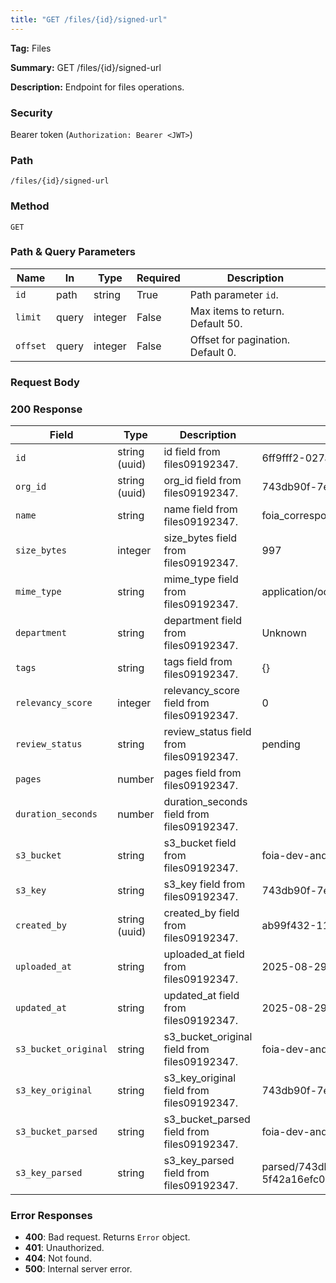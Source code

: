 ```yaml
---
title: "GET /files/{id}/signed-url"
---
```


**Tag:** Files

**Summary:** GET /files/{id}/signed-url

**Description:** Endpoint for files operations.

### Security
Bearer token (`Authorization: Bearer <JWT>`)

### Path
`/files/{id}/signed-url`

### Method
`GET`

### Path & Query Parameters
| Name | In | Type | Required | Description |
|------|----|------|----------|-------------|
| `id` | path | string | True | Path parameter `id`. |
| `limit` | query | integer | False | Max items to return. Default 50. |
| `offset` | query | integer | False | Offset for pagination. Default 0. |

### Request Body


### 200 Response
| Field | Type | Description | Example |
|------|------|-------------|---------|
| `id` | string (uuid) | id field from files09192347. | 6ff9fff2-027a-48a0-a5c1-bd2c6e5c03e7 |
| `org_id` | string (uuid) | org_id field from files09192347. | 743db90f-7e76-49f7-8d4e-5f42a16efc06 |
| `name` | string | name field from files09192347. | foia_correspondence.mbox |
| `size_bytes` | integer | size_bytes field from files09192347. | 997 |
| `mime_type` | string | mime_type field from files09192347. | application/octet-stream |
| `department` | string | department field from files09192347. | Unknown |
| `tags` | string | tags field from files09192347. | {} |
| `relevancy_score` | integer | relevancy_score field from files09192347. | 0 |
| `review_status` | string | review_status field from files09192347. | pending |
| `pages` | number | pages field from files09192347. |  |
| `duration_seconds` | number | duration_seconds field from files09192347. |  |
| `s3_bucket` | string | s3_bucket field from files09192347. | foia-dev-andromeda |
| `s3_key` | string | s3_key field from files09192347. | 743db90f-7e76-49f7-8d4e-5f42a16efc06/raw/e863a541-0832-4bce-abb8-11f32ffe5e3b/foia_correspondence.mbox |
| `created_by` | string (uuid) | created_by field from files09192347. | ab99f432-1141-43bf-a826-ea015838179f |
| `uploaded_at` | string | uploaded_at field from files09192347. | 2025-08-29 10:28:48.713 -0500 |
| `updated_at` | string | updated_at field from files09192347. | 2025-08-29 10:28:48.713 -0500 |
| `s3_bucket_original` | string | s3_bucket_original field from files09192347. | foia-dev-andromeda |
| `s3_key_original` | string | s3_key_original field from files09192347. | 743db90f-7e76-49f7-8d4e-5f42a16efc06/raw/e863a541-0832-4bce-abb8-11f32ffe5e3b/foia_correspondence.mbox |
| `s3_bucket_parsed` | string | s3_bucket_parsed field from files09192347. | foia-dev-andromeda-parse |
| `s3_key_parsed` | string | s3_key_parsed field from files09192347. | parsed/743db90f-7e76-49f7-8d4e-5f42a16efc06/Zm9pYS1kZXYtYW5kcm9tZWRhLzc0M2RiOTBmLTdlNzYtNDlmNy04ZDRlLTVmNDJhMTZlZmMwNi9yYXcvMmUxZjE5NzUtNDBjYy00YmY1LThmNzctN2VjYTkwMjhmMjFjL0Rpc3BhdGNoIEMyMy0wMTE1OC5wZGY.json |

### Error Responses
- **400**: Bad request. Returns `Error` object.
- **401**: Unauthorized.
- **404**: Not found.
- **500**: Internal server error.

